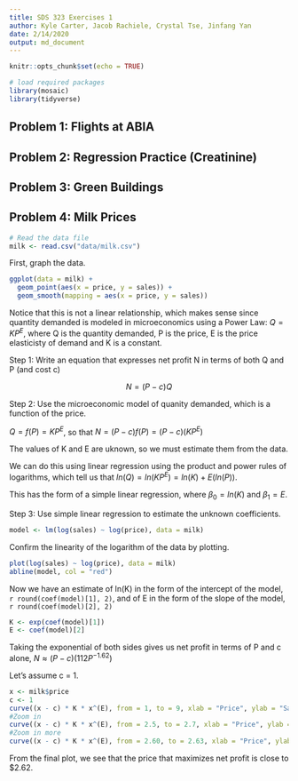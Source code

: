 ```yaml
---
title: SDS 323 Exercises 1
author: Kyle Carter, Jacob Rachiele, Crystal Tse, Jinfang Yan
date: 2/14/2020
output: md_document
---
```


```r
knitr::opts_chunk$set(echo = TRUE)
```

```r
# load required packages
library(mosaic)
library(tidyverse)
```
## Problem 1: Flights at ABIA

## Problem 2: Regression Practice (Creatinine)

## Problem 3: Green Buildings

## Problem 4: Milk Prices

```r
# Read the data file
milk <- read.csv("data/milk.csv")
```

First, graph the data.

```r
ggplot(data = milk) +
  geom_point(aes(x = price, y = sales)) +
  geom_smooth(mapping = aes(x = price, y = sales))
```

Notice that this is not a linear relationship, which makes sense since
quantity demanded is modeled in microeconomics using a Power Law:
$Q = KP^E$,
where Q is the quantity demanded, P is the price, E is the price elasticisty of demand and K is a constant.

Step 1: Write an equation that expresses net profit N in terms of both Q and P (and cost c)

$$N = (P - c)Q$$

Step 2: Use the microeconomic model of quanity demanded, which is a function of the price.

$Q = f(P) = KP^E$, so that $N = (P - c)f(P) = (P-c)(KP^E)$

The values of K and E are uknown, so we must estimate them from the data.

We can do this using linear regression using the product and power rules of logarithms, which tell us that $ln(Q) = ln(KP^E) = ln(K) + E(ln(P))$.

This has the form of a simple linear regression, where $\beta_0 = ln(K)$ and 
$\beta_1 = E$.

Step 3: Use simple linear regression to estimate the unknown coefficients.

```r
model <- lm(log(sales) ~ log(price), data = milk)
```

Confirm the linearity of the logarithm of the data by plotting.

```r
plot(log(sales) ~ log(price), data = milk)
abline(model, col = "red")
```

Now we have an estimate of ln(K) in the form of the intercept of the model, `r round(coef(model)[1], 2)`, and of E in the form of the slope of the model, `r round(coef(model)[2], 2)`

```r
K <- exp(coef(model)[1])
E <- coef(model)[2]
```

Taking the exponential of both sides gives us net profit in terms of P and c alone,
$N \approx  (P - c)(112P^{-1.62})$

Let's assume c = 1.
```r
x <- milk$price
c <- 1
curve((x - c) * K * x^(E), from = 1, to = 9, xlab = "Price", ylab = "Sales")
#Zoom in 
curve((x - c) * K * x^(E), from = 2.5, to = 2.7, xlab = "Price", ylab = "Sales")
#Zoom in more
curve((x - c) * K * x^(E), from = 2.60, to = 2.63, xlab = "Price", ylab = "Sales")
```

From the final plot, we see that the price that maximizes net profit is close to $2.62.
